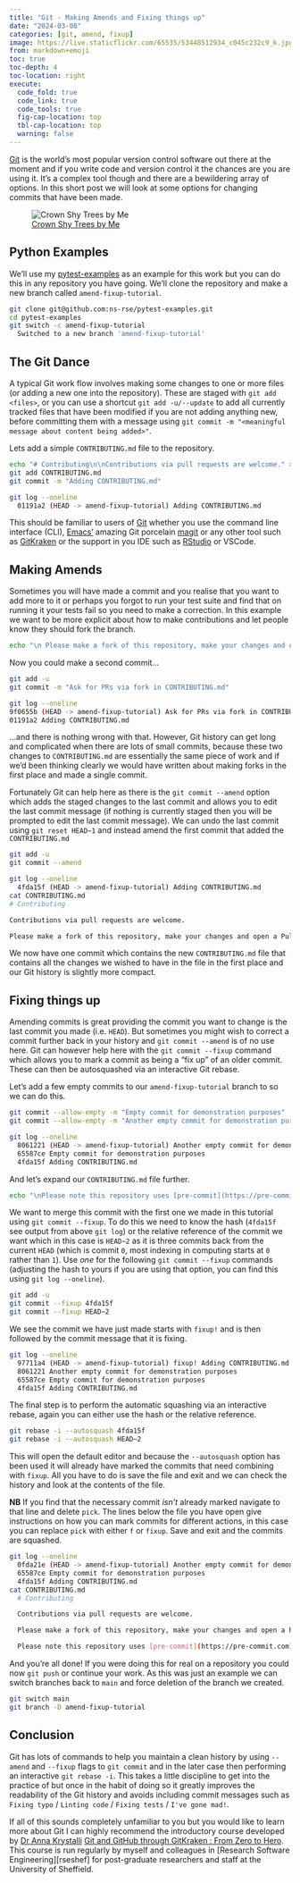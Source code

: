 ```yaml
---
title: "Git - Making Amends and Fixing things up"
date: "2024-03-08"
categories: [git, amend, fixup]
image: https://live.staticflickr.com/65535/53448512934_c045c232c9_k.jpg
from: markdown+emoji
toc: true
toc-depth: 4
toc-location: right
execute:
  code_fold: true
  code_link: true
  code_tools: true
  fig-cap-location: top
  tbl-cap-location: top
  warning: false
---
```


[Git][git] is the world's most popular version control software out there at the moment and if you write code and
version control it the chances are you are using it. It's a complex tool though and there are a bewildering array of
options. In this short post we will look at some options for changing commits that have been made.

![[Crown Shy Trees by Me](https://www.flickr.com/photos/slackline/53448512934/in/datetaken/)](https://live.staticflickr.com/65535/53448512934_c045c232c9_k.jpg)

## Python Examples

We'll use my [pytest-examples](https://github.com/ns-rse/pytest-examples) as an example for this work but you can do
this in any repository you have going. We'll clone the repository and make a new branch called `amend-fixup-tutorial`.

``` bash
git clone git@github.com:ns-rse/pytest-examples.git
cd pytest-examples
git switch -c amend-fixup-tutorial
  Switched to a new branch 'amend-fixup-tutorial'
```

## The Git Dance

A typical Git work flow involves making some changes to one or more files (or adding a new one into the
repository). These are staged with `git add <files>`, or you can use a shortcut `git add -u/--update` to add all
currently tracked files that have been modified if you are not adding anything new, before committing them with a
message using `git commit -m "<meaningful message about content being added>"`.

Lets add a simple `CONTRIBUTING.md` file to the repository.

``` bash
echo "# Contributing\n\nContributions via pull requests are welcome." > CONTRIBUTING.md
git add CONTRIBUTING.md
git commit -m "Adding CONTRIBUTING.md"
```

``` bash
git log --oneline
  01191a2 (HEAD -> amend-fixup-tutorial) Adding CONTRIBUTING.md
```

This should be familiar to users of [Git][git] whether you use the command line interface (CLI), [Emacs'][emacs] amazing
Git porcelain [magit][magit] or any other tool such as [GitKraken][gitkraken] or the support in you IDE such as
[RStudio][rstudio] or VSCode.

## Making Amends

Sometimes you will have made a commit and you realise that you want to add more to it or perhaps you forgot to run your
test suite and find that on running it your tests fail so you need to make a correction. In this example we want to be
more explicit about how to make contributions and let people know they should fork the branch.

``` bash
echo "\n Please make a fork of this repository, make your changes and open a Pull Request." >> CONTRIBUTING.md
```

Now you could make a second commit...

``` bash
git add -u
git commit -m "Ask for PRs via fork in CONTRIBUTING.md"
```

``` bash
git log --oneline
9f0655b (HEAD -> amend-fixup-tutorial) Ask for PRs via fork in CONTRIBUTING.md
01191a2 Adding CONTRIBUTING.md
```

...and there is nothing wrong with that. However, Git history can get long and complicated when there are lots of small
commits, because these two changes to `CONTRIBUTING.md` are essentially the same piece of work and if we'd been thinking
clearly we would have written about making forks in the first place and made a single commit.

Fortunately Git can help here as there is the `git commit --amend` option which adds the staged changes to the last
commit and allows you to edit the last commit message (if nothing is currently staged then you will be prompted to edit
the last commit message). We can undo the last commit using `git reset HEAD~1` and instead amend the first commit that
added the `CONTRIBUTING.md`

``` bash
git add -u
git commit --amend
```

``` bash
git log --oneline
  4fda15f (HEAD -> amend-fixup-tutorial) Adding CONTRIBUTING.md
cat CONTRIBUTING.md
# Contributing

Contributions via pull requests are welcome.

Please make a fork of this repository, make your changes and open a Pull Request.
```

We now have one commit which contains the new `CONTRIBUTING.md` file that contains all the changes we wished to have
in the file in the first place and our Git history is slightly more compact.

## Fixing things up

Amending commits is great providing the commit you want to change is the last commit you made (i.e. `HEAD`). But
sometimes you might wish to correct a commit further back in your history and `git commit --amend` is of no use
here. Git can however help here with the `git commit --fixup` command which allows you to mark a commit as being a "fix
up" of an older commit. These can then be autosquashed via an interactive Git rebase.

Let's add a few empty commits to our `amend-fixup-tutorial` branch to so we can do this.

``` bash
git commit --allow-empty -m "Empty commit for demonstration purposes"
git commit --allow-empty -m "Another empty commit for demonstration purposes"
```

```bash
git log --oneline
  8061221 (HEAD -> amend-fixup-tutorial) Another empty commit for demonstration purposes
  65587ce Empty commit for demonstration purposes
  4fda15f Adding CONTRIBUTING.md
```

And let's expand our `CONTRIBUTING.md` file further.

``` bash
echo "\nPlease note this repository uses [pre-commit](https://pre-commit.com) to lint the Python code and Markdown files." >> CONTRIBUTING.md
```

We want to merge this commit with the first one we made in this tutorial using `git commit --fixup`. To do this we need
to know the hash (`4fda15f` see output from above `git log`) or the relative reference of the commit we want which in
this case is `HEAD~2` as it is three commits back from the current `HEAD` (which is commit `0`, most indexing in
computing starts at `0` rather than `1`). Use _one_ for the following `git commit --fixup` commands (adjusting the hash
to yours if you are using that option, you can find this using `git log --oneline`).

``` bash
git add -u
git commit --fixup 4fda15f
git commit --fixup HEAD~2
```

We see the commit we have just made starts with `fixup!` and is then followed by the commit message that it is fixing.

```bash
git log --oneline
  97711a4 (HEAD -> amend-fixup-tutorial) fixup! Adding CONTRIBUTING.md
  8061221 Another empty commit for demonstration purposes
  65587ce Empty commit for demonstration purposes
  4fda15f Adding CONTRIBUTING.md
```

The final step is to perform the automatic squashing via an interactive rebase, again you can either use the hash or the
relative reference.

``` bash
git rebase -i --autosquash 4fda15f
git rebase -i --autosquash HEAD~2
```

This will open the default editor and because the `--autosquash` option has been used it will already have marked the
commits that need combining with `fixup`. All you have to do is save the file and exit and we can check the history and
look at the contents of the file.

**NB** If you find that the necessary commit _isn't_ already marked navigate to that line and delete `pick`. The lines
below the file you have open give instructions on how you can mark commits for different actions, in this case you can
replace `pick` with either `f` or `fixup`. Save and exit and the commits are squashed.

```bash
git log --oneline
  0fda21e (HEAD -> amend-fixup-tutorial) Another empty commit for demonstration purposes
  65587ce Empty commit for demonstration purposes
  4fda15f Adding CONTRIBUTING.md
cat CONTRIBUTING.md
  # Contributing

  Contributions via pull requests are welcome.

  Please make a fork of this repository, make your changes and open a Pull Request.

  Please note this repository uses [pre-commit](https://pre-commit.com) to lint the Python code and Markdown files.
```

And you're all done! If you were doing this for real on a repository you could now `git push` or continue your work. As
this was just an example we can switch branches back to `main` and force deletion of the branch we created.

``` bash
git switch main
git branch -D amend-fixup-tutorial
```

## Conclusion

Git has lots of commands to help you maintain a clean history by using `--amend` and `--fixup` flags to `git commit` and
in the later case then performing an interactive `git rebase -i`. This takes a little discipline to get into the
practice of but once in the habit of doing so it greatly improves the readability of the Git history and avoids
including commit messages such as `Fixing typo` / `Linting code` / `Fixing tests` / `I've gone mad!`.

If all of this sounds completely unfamiliar to you but you would like to learn more about Git I can highly recommend the
introductory course developed by [Dr Anna Krystalli][anna] [Git and GitHub through GitKraken : From Zero to
Hero][gitzerohero]. This course is run regularly by myself and colleagues in [Research Software Engineering][rseshef]
for post-graduate researchers and staff at the University of Sheffield.

[anna]: https://www.r-rse.eu/
[emacs]: https://www.gnu.org/software/emacs/
[git]: https://git-scm.com
[gitkraken]: https://www.gitkraken.com/
[gitzerohero]: https://srse-git-github-zero2hero.netlify.app/
[magit]: https://magit.vc/
[rstudio]: https://posit.co/products/open-source/rstudio/
